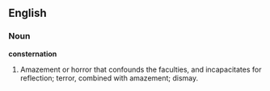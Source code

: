 ==English==

===Noun===

'''consternation'''

#Amazement or horror that confounds the faculties, and incapacitates for reflection; terror, combined with amazement; dismay.